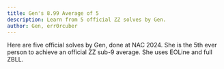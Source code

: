 ```yaml
---
title: Gen's 8.99 Average of 5
description: Learn from 5 official ZZ solves by Gen.
author: Gen, err0rcuber
---
```



Here are five official solves by Gen, done at NAC 2024.
She is the 5th ever person to achieve an official ZZ sub-9 average.
She uses EOLine and full ZBLL.

<br />

<ReconCollection recons={RECONS} youtubeVideoId="OSYLwyqW3-A"/>
